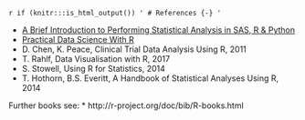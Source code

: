 `r if (knitr:::is_html_output()) '
# References {-}
'`

* [A Brief Introduction to Performing Statistical Analysis in SAS, R & Python](https://www.lexjansen.com/pharmasug/2020/SA/PharmaSUG-2020-SA-207.pdf)
* [Practical Data Science With R](https://ninazumel.com/practical-data-science-with-r/)
* D. Chen, K. Peace, Clinical Trial Data Analysis Using R, 2011
* T. Rahlf, Data Visualisation with R, 2017
* S. Stowell, Using R for Statistics, 2014
* T. Hothorn, B.S. Everitt, A Handbook of Statistical Analyses Using R, 2014


Further books see:
* http://r-project.org/doc/bib/R-books.html